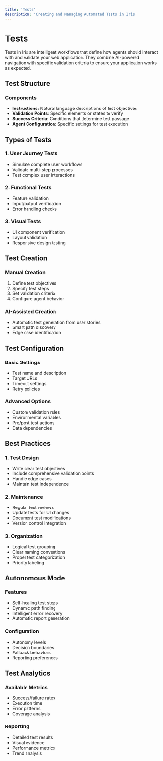 ```yaml
---
title: 'Tests'
description: 'Creating and Managing Automated Tests in Iris'
---
```


# Tests

Tests in Iris are intelligent workflows that define how agents should interact with and validate your web application. They combine AI-powered navigation with specific validation criteria to ensure your application works as expected.

## Test Structure

### Components
- **Instructions**: Natural language descriptions of test objectives
- **Validation Points**: Specific elements or states to verify
- **Success Criteria**: Conditions that determine test passage
- **Agent Configuration**: Specific settings for test execution

## Types of Tests

### 1. User Journey Tests
- Simulate complete user workflows
- Validate multi-step processes
- Test complex user interactions

### 2. Functional Tests
- Feature validation
- Input/output verification
- Error handling checks

### 3. Visual Tests
- UI component verification
- Layout validation
- Responsive design testing

## Test Creation

### Manual Creation
1. Define test objectives
2. Specify test steps
3. Set validation criteria
4. Configure agent behavior

### AI-Assisted Creation
- Automatic test generation from user stories
- Smart path discovery
- Edge case identification

## Test Configuration

### Basic Settings
- Test name and description
- Target URLs
- Timeout settings
- Retry policies

### Advanced Options
- Custom validation rules
- Environmental variables
- Pre/post test actions
- Data dependencies

## Best Practices

### 1. Test Design
- Write clear test objectives
- Include comprehensive validation points
- Handle edge cases
- Maintain test independence

### 2. Maintenance
- Regular test reviews
- Update tests for UI changes
- Document test modifications
- Version control integration

### 3. Organization
- Logical test grouping
- Clear naming conventions
- Proper test categorization
- Priority labeling

## Autonomous Mode

### Features
- Self-healing test steps
- Dynamic path finding
- Intelligent error recovery
- Automatic report generation

### Configuration
- Autonomy levels
- Decision boundaries
- Fallback behaviors
- Reporting preferences

## Test Analytics

### Available Metrics
- Success/failure rates
- Execution time
- Error patterns
- Coverage analysis

### Reporting
- Detailed test results
- Visual evidence
- Performance metrics
- Trend analysis 